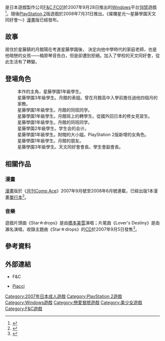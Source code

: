 {{NoteTA
| G1 = Games
}}
{{Infobox animanga/Headerofja
| 標題= 燦爛星光 ～星藤學園天文同好會～(PC)<br />流星 ～群星劃過的城鎮～ (PS2)
| 圖像= 燦爛星光 ～星藤學園天文同好會～遊戲封面.jpg
| 尺寸=215px
| 說明= 《燦爛星光 ～星藤學園天文同好會～》遊戲封面
| 日文名稱= ほしフル ～星藤学園天文同好会～
| 英文名稱=
| 假名=ほしフル せいとうがくえんてんもんどうこうかい
| 羅馬字= Hoshifuru ~Seitō Gakuen Tenmon Dōkōkai~
| 類型=[[戀愛|戀愛]]
}}
{{Infobox animanga/Game
| 標題=
| 遊戲類型=[[戀愛冒險|戀愛冒險]]
| 使用平臺= [[Microsoft_Windows_98|Windows98SE]]/[[Microsoft_Windows_Millennium_Edition|Me]]/[[Microsoft_Windows_2000|2000]]/[[Microsoft_Windows_XP|XP]] (PC)<br />[[PlayStation_2|PlayStation 2]] (PS2)
| 遊戲引擎=
| 開發團隊= [[F&C|F&C FC01]]
| 代理商= F&C FC01（PC）<br />[[GN_Software|PIACCI]]（PS2）
| 製作人=瑞原奈緒
| 腳本=定池真実、葉月もれび
| 音樂=野中“マサ”雄一
| 監製=瑞原奈緒
| 人物設定=[[池上茜|池上茜]]
| 遊戲人數=1
| 發售日= 2007年9月28日（PC）<br>2008年7月31日（PS2）
| 對象年齡= 18禁（PC）
| 結局數=5（PC）<br />6（PS2）
}}
{{Infobox animanga/Manga
| 標題=
| 作者= {{lang|ja|[[虎向ひゅうら|虎向ひゅうら]]}}
| 作畫=
| 出版社= [[角川書店|角川書店]]
| 其他出版社=
| 連載雜誌= [[月刊Comp_Ace|月刊Comp Ace]]
| label=
| 發售日=
| 開始= 2007年9月號
| 結束= 2008年6月號
| 冊數= 1
| 話數=
| 其他=
}}
{{Infobox animanga/Footerofja}}
{{vgname|燦爛星光 ～星藤學園天文同好會～|ja=ほしフル 〜星藤学園天文同好会〜}}是日本遊戲製作公司[[F&C|F&C FC01]]於2007年9月28日推出的[[Microsoft_Windows|Windows]]平台[[日本成人遊戲|18禁]]遊戲<ref>{{cite web|url=http://www.amazon.co.jp/dp/B000SXY8LQ/|script-title=ja:ほしフル ～星藤学園天文同好会～|publisher=[[Amazon.co.jp|Amazon.co.jp]]|accessdate=2016年7月5日|language=ja}}</ref>。隨後[[PlayStation_2|PlayStation 2]]版遊戲{{vgname-nl|流星～群星劃過的城鎮～|ja=ほしフル 〜星の降る街〜}}於2008年7月31日推出。《燦爛星光～星藤學園天文同好會～》[[日本漫畫|漫畫]]版已經發布。

== 故事 ==
居住於星藤鎮的月館陽在考進星藤學園後， 決定向他中學時代的家庭老師，也是他暗戀的女孩——楠原琴音告白，但是卻遭到拒絕。加入了學校的天文同好會，從此生活有了轉變。

== 登場角色 ==
; {{nihongo|月館陽|月舘 陽（つきだて あきら）}}
: 本作的主角，星藤學園1年級學生。
; {{nihongo|楠原琴音|楠原 琴音（くすはら ことね）}}
: 星藤學園3年級學生。月館的表姐。曾在月館高中入學前擔任過他四個月的家教。
; {{nihongo|高塚水季|高塚 水季（たかつか みずき）}}
: 星藤學園1年級學生。月館的同班同学。
; {{nihongo|星川瑠歌|星川 瑠歌（ほしかわ るか）}}
: 星藤學園1年級學生。月館班上的轉學生。從國外回日本的修女見習生。
; {{nihongo|雙葉陽|双葉 陽（ふたば ひなた）}}
: 星藤學園1年級學生。月館的同班同学。
; {{nihongo|鈴木流史|鈴木 流史（すずき りゅみ）}}
: 星藤學園2年級學生。学生会的会计。
; {{nihongo|五辻明乃|五辻 明乃（いつつじ あけの）}}
: 星藤學園1年級學生。財閥的大小姐。PlayStation 2版新增的女角色。
; {{nihongo|海道惑|海道 惑（かいどう わく）}}
: 星藤學園1年級學生。月館的朋友。
; {{nihongo|澪木天|澪木 天（みおぎ たかし）}}
: 星藤學園3年級學生。天文同好會會長。學生會副會長。

== 相關作品 ==
=== 漫畫 ===
[[日本漫畫|漫畫]]版於《[[月刊Comp_Ace|月刊Comp Ace]]》2007年9月號至2008年6月號連載，已經出版1本漫畫[[單行本|單行本]]<ref>{{cite web|url=http://www.kadokawa.co.jp/comic/bk_detail.php?pcd=200711000032|script-title=ja:ほしフル～星藤学園天文同好会～|publisher=[[角川書店|角川書店]]|accessdate=2016年7月5日|language=ja|archive-date=2016年8月18日|archive-url=https://web.archive.org/web/20160818212846/http://www.kadokawa.co.jp/comic/bk_detail.php?pcd=200711000032|dead-url=no}}</ref>。

=== 音樂 ===
遊戲片頭曲《Star☆drops》是由[[橋本美雪|橋本美雪]]演唱；片尾曲《Lover's Destiny》是由瀨名演唱，收錄主題曲《Star☆drops》的[[CD|CD]]於2007年9月5日發售<ref>{{cite web|url=http://www.amazon.co.jp/dp/B000SKNQUI/|title=Star☆drops|publisher=Amazon.co.jp|accessdate=2016年7月5日|language=ja}}</ref>。

== 參考資料 ==
{{reflist}}

== 外部連結 ==
* {{Official|http://fandc.co.jp/catalog/pc/641|Windows版介绍页面}}F&C{{ja icon}}
* [https://web.archive.org/web/20160717200655/http://www.piacci.co.jp/ Piacci] {{ja icon}}

{{F&C}}

{{DEFAULTSORT:Hoshifuru Seitou Gakuen Tenmon Doukoukai}}
[[Category:2007年日本成人遊戲|Category:2007年日本成人遊戲]]
[[Category:PlayStation_2遊戲|Category:PlayStation 2遊戲]]
[[Category:Windows遊戲|Category:Windows遊戲]]
[[Category:戀愛冒險遊戲|Category:戀愛冒險遊戲]]
[[Category:美少女遊戲|Category:美少女遊戲]]
[[Category:F&C遊戲|Category:F&C遊戲]]